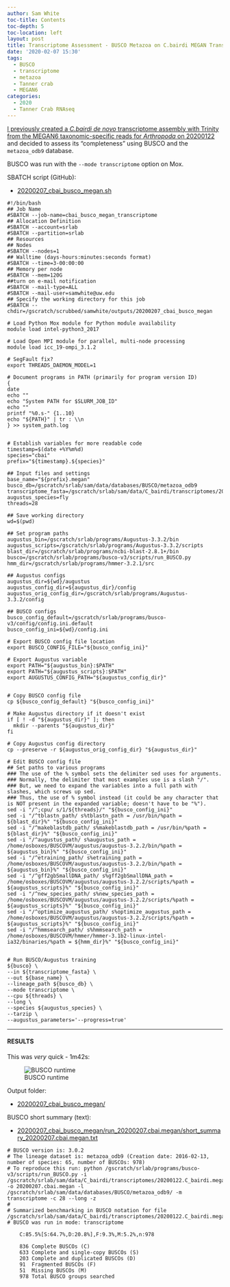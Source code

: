 ```yaml
---
author: Sam White
toc-title: Contents
toc-depth: 5
toc-location: left
layout: post
title: Transcriptome Assessment - BUSCO Metazoa on C.bairdi MEGAN Transcriptome
date: '2020-02-07 15:30'
tags:
  - BUSCO
  - transcriptome
  - metazoa
  - Tanner crab
  - MEGAN6
categories:
  - 2020
  - Tanner Crab RNAseq
---
```

[I previously created a _C.bairdi_ _de novo_ transcriptome assembly with Trinity from the MEGAN6 taxonomic-specific reads for _Arthropoda_ on 20200122](https://robertslab.github.io/sams-notebook/posts/2020/2020-01-22-Transcriptome-Assembly---C.bairdi-with-MEGAN6-Taxonomy-specific-Reads-with-Trinity-on-Mox/) and decided to assess its "completeness" using BUSCO and the `metazoa_odb9` database.

BUSCO was run with the `--mode transcriptome` option on Mox.

SBATCH script (GitHub):

- [20200207_cbai_busco_megan.sh](https://github.com/RobertsLab/sams-notebook/blob/master/sbatch_scripts/20200207_cbai_busco_megan.sh)

```shell
#!/bin/bash
## Job Name
#SBATCH --job-name=cbai_busco_megan_transcriptome
## Allocation Definition
#SBATCH --account=srlab
#SBATCH --partition=srlab
## Resources
## Nodes
#SBATCH --nodes=1
## Walltime (days-hours:minutes:seconds format)
#SBATCH --time=3-00:00:00
## Memory per node
#SBATCH --mem=120G
##turn on e-mail notification
#SBATCH --mail-type=ALL
#SBATCH --mail-user=samwhite@uw.edu
## Specify the working directory for this job
#SBATCH --chdir=/gscratch/scrubbed/samwhite/outputs/20200207_cbai_busco_megan

# Load Python Mox module for Python module availability
module load intel-python3_2017

# Load Open MPI module for parallel, multi-node processing
module load icc_19-ompi_3.1.2

# SegFault fix?
export THREADS_DAEMON_MODEL=1

# Document programs in PATH (primarily for program version ID)
{
date
echo ""
echo "System PATH for $SLURM_JOB_ID"
echo ""
printf "%0.s-" {1..10}
echo "${PATH}" | tr : \\n
} >> system_path.log


# Establish variables for more readable code
timestamp=$(date +%Y%m%d)
species="cbai"
prefix="${timestamp}.${species}"

## Input files and settings
base_name="${prefix}.megan"
busco_db=/gscratch/srlab/sam/data/databases/BUSCO/metazoa_odb9
transcriptome_fasta=/gscratch/srlab/sam/data/C_bairdi/transcriptomes/20200122.C_bairdi.megan.Trinity.fasta
augustus_species=fly
threads=28

## Save working directory
wd=$(pwd)

## Set program paths
augustus_bin=/gscratch/srlab/programs/Augustus-3.3.2/bin
augustus_scripts=/gscratch/srlab/programs/Augustus-3.3.2/scripts
blast_dir=/gscratch/srlab/programs/ncbi-blast-2.8.1+/bin
busco=/gscratch/srlab/programs/busco-v3/scripts/run_BUSCO.py
hmm_dir=/gscratch/srlab/programs/hmmer-3.2.1/src

## Augustus configs
augustus_dir=${wd}/augustus
augustus_config_dir=${augustus_dir}/config
augustus_orig_config_dir=/gscratch/srlab/programs/Augustus-3.3.2/config

## BUSCO configs
busco_config_default=/gscratch/srlab/programs/busco-v3/config/config.ini.default
busco_config_ini=${wd}/config.ini

# Export BUSCO config file location
export BUSCO_CONFIG_FILE="${busco_config_ini}"

# Export Augustus variable
export PATH="${augustus_bin}:$PATH"
export PATH="${augustus_scripts}:$PATH"
export AUGUSTUS_CONFIG_PATH="${augustus_config_dir}"


# Copy BUSCO config file
cp ${busco_config_default} "${busco_config_ini}"

# Make Augustus directory if it doesn't exist
if [ ! -d "${augustus_dir}" ]; then
  mkdir --parents "${augustus_dir}"
fi

# Copy Augustus config directory
cp --preserve -r ${augustus_orig_config_dir} "${augustus_dir}"

# Edit BUSCO config file
## Set paths to various programs
### The use of the % symbol sets the delimiter sed uses for arguments.
### Normally, the delimiter that most examples use is a slash "/".
### But, we need to expand the variables into a full path with slashes, which screws up sed.
### Thus, the use of % symbol instead (it could be any character that is NOT present in the expanded variable; doesn't have to be "%").
sed -i "/^;cpu/ s/1/${threads}/" "${busco_config_ini}"
sed -i "/^tblastn_path/ s%tblastn_path = /usr/bin/%path = ${blast_dir}%" "${busco_config_ini}"
sed -i "/^makeblastdb_path/ s%makeblastdb_path = /usr/bin/%path = ${blast_dir}%" "${busco_config_ini}"
sed -i "/^augustus_path/ s%augustus_path = /home/osboxes/BUSCOVM/augustus/augustus-3.2.2/bin/%path = ${augustus_bin}%" "${busco_config_ini}"
sed -i "/^etraining_path/ s%etraining_path = /home/osboxes/BUSCOVM/augustus/augustus-3.2.2/bin/%path = ${augustus_bin}%" "${busco_config_ini}"
sed -i "/^gff2gbSmallDNA_path/ s%gff2gbSmallDNA_path = /home/osboxes/BUSCOVM/augustus/augustus-3.2.2/scripts/%path = ${augustus_scripts}%" "${busco_config_ini}"
sed -i "/^new_species_path/ s%new_species_path = /home/osboxes/BUSCOVM/augustus/augustus-3.2.2/scripts/%path = ${augustus_scripts}%" "${busco_config_ini}"
sed -i "/^optimize_augustus_path/ s%optimize_augustus_path = /home/osboxes/BUSCOVM/augustus/augustus-3.2.2/scripts/%path = ${augustus_scripts}%" "${busco_config_ini}"
sed -i "/^hmmsearch_path/ s%hmmsearch_path = /home/osboxes/BUSCOVM/hmmer/hmmer-3.1b2-linux-intel-ia32/binaries/%path = ${hmm_dir}%" "${busco_config_ini}"


# Run BUSCO/Augustus training
${busco} \
--in ${transcriptome_fasta} \
--out ${base_name} \
--lineage_path ${busco_db} \
--mode transcriptome \
--cpu ${threads} \
--long \
--species ${augustus_species} \
--tarzip \
--augustus_parameters='--progress=true'
```

---

#### RESULTS

This was _very_ quick - 1m42s:

![BUSCO runtime](https://github.com/RobertsLab/sams-notebook/blob/master/images/screencaps/20200207_cbai_busco_megan_runtime.png?raw=true)

Output folder:

- [20200207_cbai_busco_megan/](https://gannet.fish.washington.edu/Atumefaciens/20200207_cbai_busco_megan/)

BUSCO short summary (text):

- [20200207_cbai_busco_megan/run_20200207.cbai.megan/short_summary_20200207.cbai.megan.txt](https://gannet.fish.washington.edu/Atumefaciens/20200207_cbai_busco_megan/run_20200207.cbai.megan/short_summary_20200207.cbai.megan.txt)

```
# BUSCO version is: 3.0.2
# The lineage dataset is: metazoa_odb9 (Creation date: 2016-02-13, number of species: 65, number of BUSCOs: 978)
# To reproduce this run: python /gscratch/srlab/programs/busco-v3/scripts/run_BUSCO.py -i /gscratch/srlab/sam/data/C_bairdi/transcriptomes/20200122.C_bairdi.megan.Trinity.fasta -o 20200207.cbai.megan -l /gscratch/srlab/sam/data/databases/BUSCO/metazoa_odb9/ -m transcriptome -c 28 --long -z
#
# Summarized benchmarking in BUSCO notation for file /gscratch/srlab/sam/data/C_bairdi/transcriptomes/20200122.C_bairdi.megan.Trinity.fasta
# BUSCO was run in mode: transcriptome

	C:85.5%[S:64.7%,D:20.8%],F:9.3%,M:5.2%,n:978

	836	Complete BUSCOs (C)
	633	Complete and single-copy BUSCOs (S)
	203	Complete and duplicated BUSCOs (D)
	91	Fragmented BUSCOs (F)
	51	Missing BUSCOs (M)
	978	Total BUSCO groups searched
```
